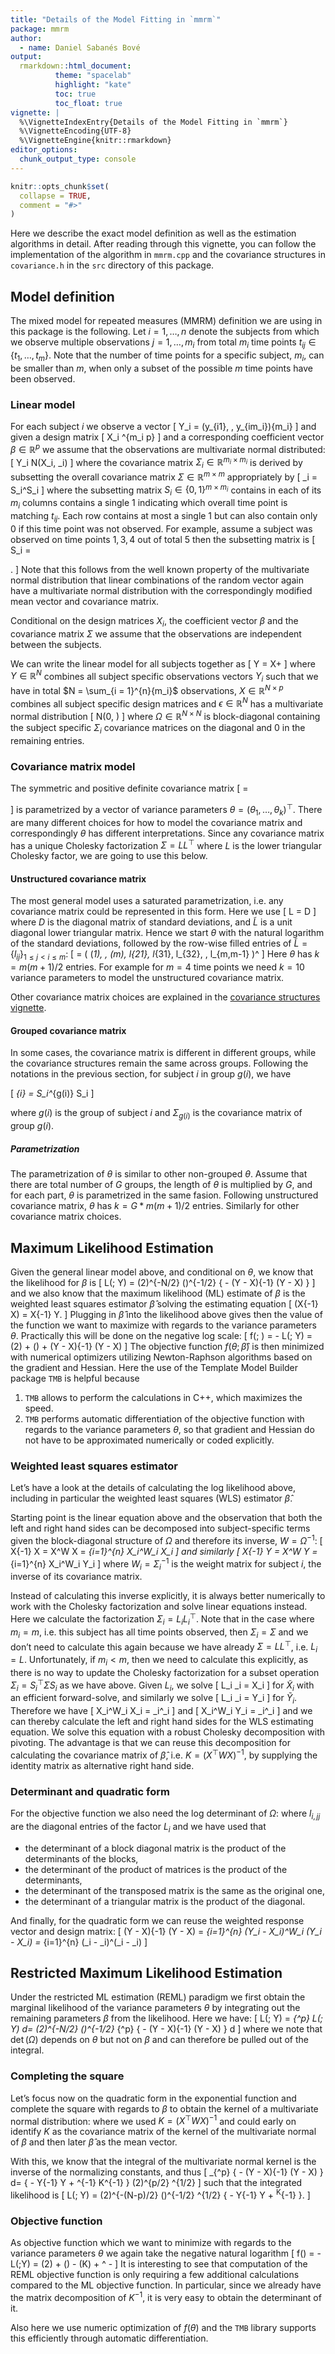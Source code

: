 ```yaml
---
title: "Details of the Model Fitting in `mmrm`"
package: mmrm
author:
  - name: Daniel Sabanés Bové
output:
  rmarkdown::html_document:
          theme: "spacelab"
          highlight: "kate"
          toc: true
          toc_float: true
vignette: |
  %\VignetteIndexEntry{Details of the Model Fitting in `mmrm`}
  %\VignetteEncoding{UTF-8}
  %\VignetteEngine{knitr::rmarkdown}
editor_options:
  chunk_output_type: console
---
```


```r
knitr::opts_chunk$set(
  collapse = TRUE,
  comment = "#>"
)
```

Here we describe the exact model definition as well as the estimation algorithms
in detail. After reading through this vignette, you can follow the implementation
of the algorithm in `mmrm.cpp` and the covariance structures in `covariance.h` in
the `src` directory of this package.

## Model definition

The mixed model for repeated measures (MMRM) definition we are using in this package
is the following. Let $i = 1, \dotsc, n$ denote the subjects from which we observe
multiple observations $j = 1, \dotsc, m_i$ from total $m_i$ time points
$t_{ij} \in \{t_1, \dotsc, t_m\}$. Note that the number of time points for a specific
subject, $m_i$, can be smaller than $m$, when only a subset of the possible $m$
time points have been observed.

### Linear model

For each subject $i$ we observe a vector
\[
Y_i = (y_{i1}, \dotsc, y_{im_i})^\top \in \mathbb{R}^{m_i}
\]
and given a design matrix
\[
X_i \in \mathbb{R}^{m_i \times p}
\]
and a corresponding coefficient vector $\beta \in \mathbb{R}^{p}$ we assume
that the observations are multivariate normal distributed:
\[
Y_i \sim N(X_i\beta, \Sigma_i)
\]
where the covariance matrix $\Sigma_i \in \mathbb{R}^{m_i \times m_i}$ is derived
by subsetting the overall covariance matrix $\Sigma \in \mathbb{R}^{m \times m}$
appropriately by
\[
\Sigma_i = S_i^\top \Sigma S_i
\]
where the subsetting matrix $S_i \in \{0, 1\}^{m \times m_i}$ contains
in each of its $m_i$ columns contains a single 1 indicating which overall time point
is matching $t_{ij}$. Each row contains at most a single 1 but can also contain
only 0 if this time point was not observed.
For example, assume a subject was observed on time points
$1, 3, 4$ out of total $5$ then the subsetting matrix is
\[
S_i = \begin{pmatrix}
1 & 0 & 0 \\
0 & 0 & 0 \\
0 & 1 & 0 \\
0 & 0 & 1 \\
0 & 0 & 0
\end{pmatrix}.
\]
Note that this follows from the well known property of the multivariate normal
distribution that linear combinations of the random vector again have a
multivariate normal distribution with the correspondingly modified mean
vector and covariance matrix.

Conditional on the design matrices $X_i$, the coefficient vector $\beta$ and the
covariance matrix $\Sigma$ we assume that the observations are independent between
the subjects.

We can write the linear model for all subjects together as
\[
Y = X\beta + \epsilon
\]
where $Y \in \mathbb{R}^N$ combines all subject specific observations vectors $Y_i$
such that we have in total $N = \sum_{i = 1}^{n}{m_i}$ observations,
$X \in \mathbb{R}^{N \times p}$ combines all subject specific design matrices
and $\epsilon \in \mathbb{R}^N$ has a multivariate normal distribution
\[
\epsilon \sim N(0, \Omega)
\]
where $\Omega \in \mathbb{R}^{N \times N}$ is block-diagonal containing the
subject specific $\Sigma_i$ covariance matrices on the diagonal and 0 in the
remaining entries.

### Covariance matrix model

The symmetric and positive definite covariance matrix
\[
\Sigma = \begin{pmatrix}
\sigma_1^2 & \sigma_{12} & \dots & \dots & \sigma_{1m} \\
\sigma_{21} & \sigma_2^2 & \sigma_{23} & \dots & \sigma_{2m}\\
\vdots & & \ddots & & \vdots \\
\vdots & & & \ddots & \vdots \\
\sigma_{m1} & \dots & \dots & \sigma_{m,m-1} & \sigma_m^2
\end{pmatrix}
\]
is parametrized by a vector of variance parameters
$\theta = (\theta_1, \dotsc, \theta_k)^\top$. There are many different choices
for how to model the covariance matrix and correspondingly $\theta$
has different interpretations. Since any covariance matrix has a unique Cholesky
factorization $\Sigma = LL^\top$ where $L$ is the lower triangular Cholesky factor,
we are going to use this below.

#### Unstructured covariance matrix

The most general model uses a saturated parametrization,
i.e. any covariance matrix could be represented in this form. Here we use
\[
L = D\tilde{L}
\]
where $D$ is the diagonal matrix of standard deviations, and $\tilde{L}$ is a
unit diagonal lower triangular matrix. Hence we start $\theta$ with the natural
logarithm of the standard deviations, followed by the row-wise filled entries
of $\tilde{L} = \{l_{ij}\}_{1 \leq j < i \leq m}$:
\[
\theta = (
  \log(\sigma_1), \dotsc, \log(\sigma_m),
  l_{21}, l_{31}, l_{32}, \dotsc, l_{m,m-1}
)^\top
\]
Here $\theta$ has $k = m(m+1)/2$ entries. For example for $m = 4$ time points
we need $k = 10$ variance parameters to model the unstructured covariance matrix.

Other covariance matrix choices are explained in the
[covariance structures vignette](covariance.html).

#### Grouped covariance matrix

In some cases, the covariance matrix is different in different groups, while the covariance structures remain the same across groups.
Following the notations in the previous section, for subject $i$ in group $g(i)$, we have

\[
\Sigma_{i} = S_i^\top \Sigma_{g(i)} S_i
\]

where $g(i)$ is the group of subject $i$ and $\Sigma_{g(i)}$ is the covariance matrix of group $g(i)$.

##### Parametrization

The parametrization of $\theta$ is similar to other non-grouped $\theta$.
Assume that there are total number of $G$ groups, the length of $\theta$ is multiplied by $G$, and for each part, $\theta$ is parametrized in the same fasion.
Following unstructured covariance matrix, $\theta$ has $k = G * m(m+1)/2$ entries.
Similarly for other covariance matrix choices.

## Maximum Likelihood Estimation

Given the general linear model above, and conditional on $\theta$, we know that
the likelihood for $\beta$ is
\[
L(\beta; Y) = (2\pi)^{-N/2} \det(\Omega)^{-1/2}
\exp\left\{
- \frac{1}{2}(Y - X\beta)^\top \Omega^{-1} (Y - X\beta)
\right\}
\]
and we also know that the maximum likelihood (ML) estimate of $\beta$ is the
weighted least squares estimator $\hat{\beta}$ solving the estimating equation
\[
(X^\top \Omega^{-1} X) \hat{\beta} = X^\top \Omega^{-1} Y.
\]
Plugging in $\hat{\beta}$ into the likelihood above gives then the value of the
function we want to maximize with regards to the variance parameters $\theta$.
Practically this will be done on the negative log scale:
\[
f(\theta; \hat{\beta}) = - \log L(\hat{\beta}; Y) = \frac{N}{2} \log(2\pi) +
  \frac{1}{2}\log\det(\Omega) +
  \frac{1}{2} (Y - X\hat{\beta})^\top \Omega^{-1} (Y - X\hat{\beta})
\]
The objective function $f(\theta; \hat{\beta})$ is then minimized with numerical optimizers
utilizing Newton-Raphson algorithms based on the gradient and Hessian.
Here the use of the Template Model Builder package `TMB` is helpful because

1. `TMB` allows to perform the calculations in C++, which maximizes the speed.
1. `TMB` performs automatic differentiation of the objective function with
  regards to the variance parameters $\theta$, so that gradient and Hessian
  do not have to be approximated numerically or coded explicitly.

### Weighted least squares estimator

Let's have a look at the details of calculating the log likelihood above, including
in particular the weighted least squares (WLS) estimator $\hat{\beta}$.

Starting point is the linear equation above and the observation that both the
left and right hand sides can be decomposed into subject-specific terms given the
block-diagonal structure of $\Omega$ and therefore its inverse, $W = \Omega^{-1}$:
\[
X^\top \Omega^{-1} X = X^\top W X =  \sum_{i=1}^{n} X_i^\top W_i X_i
\]
and similarly
\[
X^\top \Omega^{-1} Y = X^\top W Y =  \sum_{i=1}^{n} X_i^\top W_i Y_i
\]
where $W_i = \Sigma_i^{-1}$ is the weight matrix for subject $i$, the inverse
of its covariance matrix.

Instead of calculating this inverse explicitly, it
is always better numerically to work with the Cholesky factorization and solve
linear equations instead. Here we calculate the factorization $\Sigma_i = L_i L_i^\top$.
Note that in the case where $m_i = m$, i.e. this subject has all time points observed,
then $\Sigma_i = \Sigma$ and we don't need to calculate this again because we have
already $\Sigma = L L^\top$, i.e. $L_i = L$. Unfortunately, if $m_i < m$, then
we need to calculate this explicitly, as there is no way to update the Cholesky
factorization for a subset operation $\Sigma_i = S_i^\top \Sigma S_i$ as we have
above. Given $L_i$, we solve
\[
L_i \tilde{X}_i = X_i
\]
for $\tilde{X}_i$ with an efficient forward-solve, and similarly we solve
\[
L_i \tilde{Y}_i = Y_i
\]
for $\tilde{Y}_i$. Therefore we have
\[
X_i^\top W_i X_i = \tilde{X}_i^\top \tilde{X}_i
\]
and
\[
X_i^\top W_i Y_i = \tilde{X}_i^\top \tilde{Y}_i
\]
and we can thereby calculate the left and right hand sides for the WLS estimating
equation. We solve this equation with a robust Cholesky decomposition with pivoting.
The advantage is that we can reuse this decomposition for calculating the
covariance matrix of $\hat{\beta}$, i.e. $K = (X^\top W X)^{-1}$, by supplying the
identity matrix as alternative right hand side.

### Determinant and quadratic form

For the objective function we also need the log determinant of $\Omega$:
\begin{align}
\frac{1}{2}\log\det(\Omega)
  &= \frac{1}{2}\log\det\{\text{blockdiag} \Sigma_1, \dotsc, \Sigma_n\} \\
  &= \frac{1}{2}\log\prod_{i=1}^{n}\det{\Sigma_i} \\
  &= \frac{1}{2}\sum_{i=1}^{n}\log\det{L_i L_i^\top} \\
  &= \sum_{i=1}^{n}\log\det{L_i} \\
  &= \sum_{i=1}^{n}\sum_{j=1}^{m_i}\log(l_{i, jj})
\end{align}
where $l_{i,jj}$ are the diagonal entries of the factor $L_i$ and we have used that

- the determinant of a block diagonal matrix is the product of the determinants
  of the blocks,
- the determinant of the product of matrices is the product of the determinants,
- the determinant of the transposed matrix is the same as the original one,
- the determinant of a triangular matrix is the product of the diagonal.

And finally, for the quadratic form we can reuse the weighted response vector
and design matrix:
\[
(Y - X\hat{\beta})^\top \Omega^{-1} (Y - X\hat{\beta}) =
\sum_{i=1}^{n} (Y_i - X_i\hat{\beta})^\top W_i (Y_i - X_i\hat{\beta}) =
\sum_{i=1}^{n} (\tilde{Y}_i - \tilde{X}_i\hat{\beta})^\top (\tilde{Y}_i - \tilde{X}_i\hat{\beta})
\]

## Restricted Maximum Likelihood Estimation

Under the restricted ML estimation (REML) paradigm we first obtain the marginal
likelihood of the variance parameters $\theta$ by integrating out the remaining
parameters $\beta$ from the likelihood. Here we have:
\[
L(\theta; Y) = \int_{\mathbb{R}^p} L(\beta; Y) d\beta =
(2\pi)^{-N/2} \det(\Omega)^{-1/2} \int_{\mathbb{R}^p}
\exp\left\{
- \frac{1}{2}(Y - X\beta)^\top \Omega^{-1} (Y - X\beta)
\right\}
d\beta
\]
where we note that $\det(\Omega)$ depends on $\theta$ but not on $\beta$ and
can therefore be pulled out of the integral.

### Completing the square

Let's focus now on the quadratic
form in the exponential function and complete the square with regards to $\beta$ to
obtain the kernel of a multivariate normal distribution:
\begin{align}
(Y - X\beta)^\top \Omega^{-1} (Y - X\beta)
&= Y^\top \Omega^{-1} Y
+ \beta^\top X^\top \Omega^{-1} X \beta - 2 \beta^\top X^\top \Omega^{-1} Y \\
&= Y^\top \Omega^{-1} Y + \beta^\top K^{-1} \beta
- 2 \beta^\top K^{-1}K X^\top \Omega^{-1} Y \\
&= Y^\top \Omega^{-1} Y + \beta^\top K^{-1} \beta - 2 \beta^\top K^{-1} \hat{\beta} \\
&= Y^\top \Omega^{-1} Y + \beta^\top K^{-1} \beta - 2 \beta^\top K^{-1} \hat{\beta}
+ \hat{\beta}^{-1} K^{-1} \hat{\beta} - \hat{\beta}^{-1} K^{-1} \hat{\beta} \\
&= Y^\top \Omega^{-1} Y - \hat{\beta}^{-1} K^{-1} \hat{\beta} +
(\beta - \hat{\beta})^\top K^{-1} (\beta - \hat{\beta})
\end{align}
where we used $K = (X^\top W X)^{-1}$ and could early on identify $K$ as the
covariance matrix of the kernel of the multivariate normal of $\beta$ and then
later $\hat{\beta}$ as the mean vector.

With this, we know that the integral of the multivariate normal kernel is the
inverse of the normalizing constants, and thus
\[
\int_{\mathbb{R}^p}
\exp\left\{
- \frac{1}{2}(Y - X\beta)^\top \Omega^{-1} (Y - X\beta)
\right\}
d\beta =
\exp\left\{
-\frac{1}{2} Y^\top \Omega^{-1} Y + \frac{1}{2} \hat{\beta}^{-1} K^{-1} \hat{\beta}
\right\}
(2\pi)^{p/2} \det{K}^{1/2}
\]
such that the integrated likelihood is
\[
L(\theta; Y) =
(2\pi)^{-(N-p)/2} \det(\Omega)^{-1/2} \det{K}^{1/2}
\exp\left\{
-\frac{1}{2} Y^\top \Omega^{-1} Y + \frac{1}{2} \hat{\beta}^\top K^{-1} \hat{\beta}
\right\}.
\]

### Objective function

As objective function which we want to minimize with regards to the variance
parameters $\theta$ we again take the negative natural logarithm
\[
f(\theta) = -\log L(\theta;Y) =
\frac{N-p}{2} \log(2\pi) + \frac{1}{2}\log\det(\Omega) - \frac{1}{2}\log\det(K)
+ \frac{1}{2} \tilde{Y}^\top \tilde{Y} - \frac{1}{2} \hat{\beta}^\top \tilde{X}^\top \tilde{X} \hat{\beta}
\]
It is interesting to see that computation of the REML objective function is
only requiring a few additional calculations compared to the ML objective function.
In particular, since we already have the matrix decomposition of $K^{-1}$,
it is very easy to obtain the determinant of it.

Also here we use numeric optimization of $f(\theta)$ and the `TMB` library
supports this efficiently through automatic differentiation.
